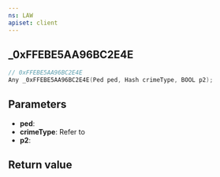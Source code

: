 ```yaml
---
ns: LAW
apiset: client
---
```

## _0xFFEBE5AA96BC2E4E

```c
// 0xFFEBE5AA96BC2E4E
Any _0xFFEBE5AA96BC2E4E(Ped ped, Hash crimeType, BOOL p2);
```


## Parameters
* **ped**:
* **crimeType**: Refer to <EmbeddedEnum name="eCrimeType" />
* **p2**:

## Return value